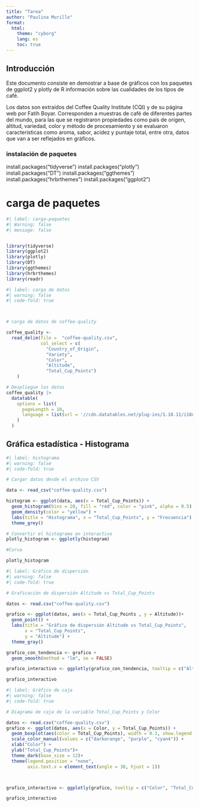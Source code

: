 ---
title: "Tarea"
author: "Paulina Murillo"
format: 
  html:
    theme: "cyborg"
    lang: es
    toc: true
---


## Introducción
Este documento consiste en demostrar a base de gráficos con los paquetes de ggplot2 y plotly de R información sobre las cualidades de los tipos de café.

Los datos son extraídos del Coffee Quality Institute (CQI) y de su página web por Fatih Boyar. Corresponden a muestras de café de diferentes partes del mundo, para las que se registraron propiedades como país de origen, altitud, variedad, color y método de procesamiento y se evaluaron características como aroma, sabor, acidez y puntaje total, entre otra, datos que van a ser reflejados en gráficos.


### instalación de paquetes

install.packages("tidyverse")
install.packages("plotly")
install.packages("DT")
install.packages("ggthemes")
install.packages("hrbrthemes")
install.packages("ggplot2")

# carga de paquetes
```{r}
#| label: carga-paquetes
#| Warning: false
#| message: false


library(tidyverse)
library(ggplot2)
library(plotly)
library(DT)
library(ggthemes)
library(hrbrthemes)
library(readr)
```

```{r}
#| label: carga de datos
#| warning: false
#| code-fold: true



# carga de datos de coffee-quality

coffee_quality <-
  read_delim(file =  "coffee-quality.csv",
             col_select = c(
               "Country_of_Origin",
               "Variety",
               "Color",
               "Altitude",
               "Total_Cup_Points")
    )

# Despliegue los datos
coffee_quality |>
  datatable(
    options = list(
      pageLength = 10,
      language = list(url = '//cdn.datatables.net/plug-ins/1.10.11/i18n/Spanish.json')
    )
  )

```

## Gráfica estadística - Histograma

```{r}
#| label: histograma
#| warning: false
#| code-fold: true

# Cargar datos desde el archivo CSV 

data <- read_csv("coffee-quality.csv")

histogram <- ggplot(data, aes(x = Total_Cup_Points)) +
  geom_histogram(bins = 20, fill = "red", color = "pink", alpha = 0.5) +
  geom_density(color = "yellow") +
  labs(title = "Histograma", x = "Total_Cup_Points", y = "Frecuencia") +
  theme_grey()

# Convertir el histograma en interactivo
plotly_histogram <- ggplotly(histogram)

#Curva

plotly_histogram


```


```{r}
#| label: Gráfico de dispersión 
#| warning: false
#| code-fold: true

# Graficación de dispersión Altitude vs Total_Cup_Points

datos <- read.csv("coffee-quality.csv")

grafico <- ggplot(datos, aes(x = Total_Cup_Points , y = Altitude))+
  geom_point() +
  labs(title = "Gráfico de dispersión Altitude vs Total_Cup_Points",
       x = "Total_Cup_Points",
       y = "Altitude") +
  theme_gray()

grafico_con_tendencia <- grafico +
  geom_smooth(method = "lm", se = FALSE)

grafico_interactivo <- ggplotly(grafico_con_tendencia, tooltip = c("Altitude", "Total_Cup_Points"))

grafico_interactivo

```

```{r}
#| label: Gráfico de caja 
#| warning: false
#| code-fold: true

# Diagrama de caja de la variable Total_Cup_Points y Color

datos <- read.csv("coffee-quality.csv")
grafico <- ggplot(datos, aes(x = Color, y = Total_Cup_Points)) +
  geom_boxplot(aes(color = Total_Cup_Points), width = 0.3, show.legend = FALSE) +
  scale_color_manual(values = c("darkorange", "purple", "cyan4")) +
  xlab("Color") +
  ylab("Total_Cup_Points")+
  theme_dark(base_size = 12)+
  theme(legend.position = "none",
        axis.text.x = element_text(angle = 30, hjust = 1))



grafico_interactivo <- ggplotly(grafico, tooltip = c("Color", "Total_Cup_Points"))

grafico_interactivo
```

